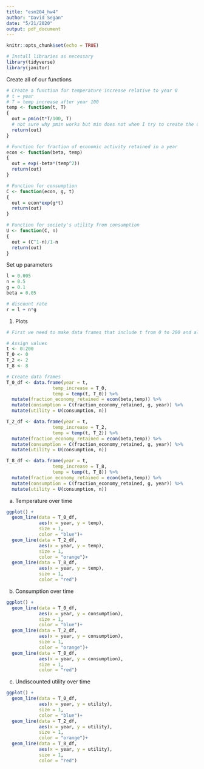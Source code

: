 ```yaml
---
title: "esm204_hw4"
author: "David Segan"
date: "5/21/2020"
output: pdf_document
---
```


```r
knitr::opts_chunk$set(echo = TRUE)
```

```r
# Install libraries as necessary
library(tidyverse)
library(janitor)
```

Create all of our functions
```r

# Create a function for temperature increase relative to year 0
# t = year
# T = temp increase after year 100
temp <- function(t, T) 
{
  out = pmin(t*T/100, T)
  # not sure why pmin works but min does not when I try to create the df
  return(out)
}

# Function for fraction of economic activity retained in a year
econ <- function(beta, temp)
{
  out = exp(-beta*(temp^2))
  return(out)
}

# Function for consumption
C <- function(econ, g, t)
{
  out = econ*exp(g*t)
  return(out)
}

# Function for society's utility from consumption
U <- function(C, n)
{
  out = (C^1-n)/1-n
  return(out)
}

```

Set up parameters
```r
l = 0.005
n = 0.5
g = 0.1
beta = 0.05

# discount rate
r = l + n*g
```


1. Plots

```r
# First we need to make data frames that include t from 0 to 200 and also the BAU_T values for each of our difference scenarios

# Assign values
t <- 0:200
T_0 <- 0
T_2 <- 2
T_8 <- 8

# Create data frames
T_0_df <- data.frame(year = t,
                 temp_increase = T_0,
                 temp = temp(t, T_0)) %>% 
  mutate(fraction_economy_retained = econ(beta,temp)) %>% 
  mutate(consumption = C(fraction_economy_retained, g, year)) %>% 
  mutate(utility = U(consumption, n))

T_2_df <- data.frame(year = t,
                 temp_increase = T_2,
                 temp = temp(t, T_2)) %>% 
  mutate(fraction_economy_retained = econ(beta,temp)) %>% 
  mutate(consumption = C(fraction_economy_retained, g, year)) %>% 
  mutate(utility = U(consumption, n))

T_8_df <- data.frame(year = t,
                 temp_increase = T_8,
                 temp = temp(t, T_8)) %>% 
  mutate(fraction_economy_retained = econ(beta,temp)) %>% 
  mutate(consumption = C(fraction_economy_retained, g, year)) %>% 
  mutate(utility = U(consumption, n))

```

a. Temperature over time

```r
ggplot() +
  geom_line(data = T_0_df,
            aes(x = year, y = temp),
            size = 1, 
            color = "blue")+
  geom_line(data = T_2_df,
            aes(x = year, y = temp),
            size = 1, 
            color = "orange")+
  geom_line(data = T_8_df,
            aes(x = year, y = temp),
            size = 1, 
            color = "red")
```

b. Consumption over time

```r

ggplot() +
  geom_line(data = T_0_df,
            aes(x = year, y = consumption),
            size = 1, 
            color = "blue")+
  geom_line(data = T_2_df,
            aes(x = year, y = consumption),
            size = 1, 
            color = "orange")+
  geom_line(data = T_8_df,
            aes(x = year, y = consumption),
            size = 1, 
            color = "red")

```

c. Undiscounted utility over time

```r

ggplot() +
  geom_line(data = T_0_df,
            aes(x = year, y = utility),
            size = 1, 
            color = "blue")+
  geom_line(data = T_2_df,
            aes(x = year, y = utility),
            size = 1, 
            color = "orange")+
  geom_line(data = T_8_df,
            aes(x = year, y = utility),
            size = 1, 
            color = "red")


```

